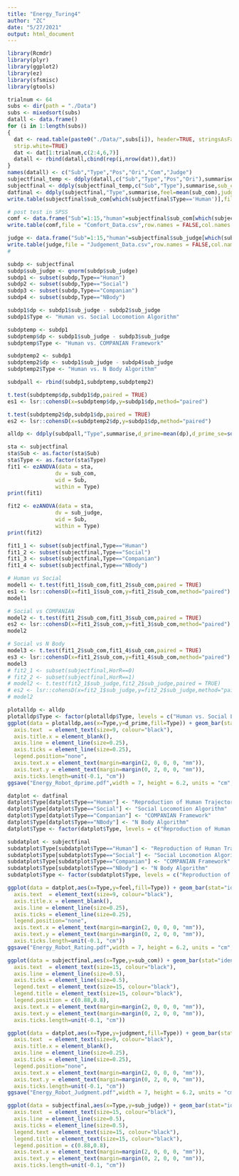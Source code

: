 ---
title: "Energy_Turing4"
author: "ZC"
date: "5/27/2021"
output: html_document
---
```{r message=FALSE, warning=FALSE}
library(Rcmdr)
library(plyr)
library(ggplot2)
library(ez)
library(sfsmisc)
library(gtools)
```

```{r message=FALSE, warning=FALSE}
trialnum <- 64
subs <- dir(path = "./Data")
subs <- mixedsort(subs)
datall <- data.frame()
for (i in 1:length(subs))
{
  dat <- read.table(paste0("./Data/",subs[i]), header=TRUE, stringsAsFactors=FALSE, sep=",", na.strings="NA", dec=".", 
  strip.white=TRUE)
  dat <- dat[1:trialnum,c(2:4,6,7)]
  datall <- rbind(datall,cbind(rep(i,nrow(dat)),dat))
}
names(datall) <- c("Sub","Type","Pos","Ori","Com","Judge")
subjectfinal_temp <- ddply(datall,c("Sub","Type","Pos","Ori"),summarise,sub_com1=mean(Com),sub_judge1=mean(Judge))
subjectfinal <- ddply(subjectfinal_temp,c("Sub","Type"),summarise,sub_com=mean(sub_com1),sub_judge=mean(sub_judge1))
datfinal <- ddply(subjectfinal,"Type",summarise,feel=mean(sub_com),judgment=mean(sub_judge),feel_se=sd(sub_com)/sqrt(length(subs)),judgment_se=sd(sub_judge)/sqrt(length(subs)))
write.table(subjectfinal$sub_com[which(subjectfinal$Type=='Human')],file = "Human.csv",row.names = FALSE,col.names =FALSE,sep = ",")

# post test in SPSS
comf <- data.frame("Sub"=1:15,"human"=subjectfinal$sub_com[which(subjectfinal$Type=='Human')],"Companian"=subjectfinal$sub_com[which(subjectfinal$Type=='Companian')],"NBody"=subjectfinal$sub_com[which(subjectfinal$Type=='NBody')],"Social"=subjectfinal$sub_com[which(subjectfinal$Type=='Social')])
write.table(comf,file = "Comfort_Data.csv",row.names = FALSE,col.names =TRUE,sep = ",")

judge <- data.frame("Sub"=1:15,"human"=subjectfinal$sub_judge[which(subjectfinal$Type=='Human')],"Companian"=subjectfinal$sub_judge[which(subjectfinal$Type=='Companian')],"NBody"=subjectfinal$sub_judge[which(subjectfinal$Type=='NBody')],"Social"=subjectfinal$sub_judge[which(subjectfinal$Type=='Social')])
write.table(judge,file = "Judgement_Data.csv",row.names = FALSE,col.names =TRUE,sep = ",")
#

subdp <- subjectfinal
subdp$sub_judge <- qnorm(subdp$sub_judge)
subdp1 <- subset(subdp,Type=="Human")
subdp2 <- subset(subdp,Type=="Social")
subdp3 <- subset(subdp,Type=="Companian")
subdp4 <- subset(subdp,Type=="NBody")

subdp1$dp <- subdp1$sub_judge - subdp2$sub_judge
subdp1$Type <- "Human vs. Social Locomotion Algorithm"

subdptemp <- subdp1
subdptemp$dp <- subdp1$sub_judge - subdp3$sub_judge
subdptemp$Type <- "Human vs. COMPANIAN Framework"

subdptemp2 <- subdp1
subdptemp2$dp <- subdp1$sub_judge - subdp4$sub_judge
subdptemp2$Type <- "Human vs. N Body Algorithm"

subdpall <- rbind(subdp1,subdptemp,subdptemp2)

t.test(subdptemp$dp,subdp1$dp,paired = TRUE)
es1 <- lsr::cohensD(x=subdptemp$dp,y=subdp1$dp,method="paired")

t.test(subdptemp2$dp,subdp1$dp,paired = TRUE)
es2 <- lsr::cohensD(x=subdptemp2$dp,y=subdp1$dp,method="paired")

alldp <- ddply(subdpall,"Type",summarise,d_prime=mean(dp),d_prime_se=sd(dp)/sqrt(length(subs)))
```

```{r}
sta <- subjectfinal
sta$Sub <- as.factor(sta$Sub)
sta$Type <- as.factor(sta$Type)
fit1 <- ezANOVA(data = sta,
               dv = sub_com,
               wid = Sub,
               within = Type)
print(fit1)

fit2 <- ezANOVA(data = sta,
               dv = sub_judge,
               wid = Sub,
               within = Type)
print(fit2)

fit1_1 <- subset(subjectfinal,Type=="Human")
fit1_2 <- subset(subjectfinal,Type=="Social")
fit1_3 <- subset(subjectfinal,Type=="Companian")
fit1_4 <- subset(subjectfinal,Type=="NBody")

# Human vs Social
model1 <- t.test(fit1_1$sub_com,fit1_2$sub_com,paired = TRUE)
es1 <- lsr::cohensD(x=fit1_1$sub_com,y=fit1_2$sub_com,method="paired")
model1

# Social vs COMPANIAN
model2 <- t.test(fit1_2$sub_com,fit1_3$sub_com,paired = TRUE)
es2 <- lsr::cohensD(x=fit1_2$sub_com,y=fit1_3$sub_com,method="paired")
model2

# Social vs N Body
model3 <- t.test(fit1_2$sub_com,fit1_4$sub_com,paired = TRUE)
es3 <- lsr::cohensD(x=fit1_2$sub_com,y=fit1_4$sub_com,method="paired")
model3
# fit2_1 <- subset(subjectfinal,HorR==0)
# fit2_2 <- subset(subjectfinal,HorR==1)
# model2 <- t.test(fit2_1$sub_judge,fit2_2$sub_judge,paired = TRUE)
# es2 <- lsr::cohensD(x=fit2_1$sub_judge,y=fit2_2$sub_judge,method="paired")
# model2
```

```{r dprime}
plotalldp <- alldp
plotalldp$Type <- factor(plotalldp$Type, levels = c("Human vs. Social Locomotion Algorithm", "Human vs. COMPANIAN Framework", "Human vs. N Body Algorithm"))
ggplot(data = plotalldp,aes(x=Type,y=d_prime,fill=Type)) + geom_bar(stat="identity",position=position_dodge(),width = 0.3,size=1) + geom_errorbar(aes(ymin=d_prime-d_prime_se, ymax=d_prime+d_prime_se), width=0.08,size=0.5) + geom_point(data = subdpall,aes(x=Type,y=dp),size=1.5,alpha=0.3) + ylab("Discrimination ability (d')") + coord_cartesian(ylim=c(-2, 4)) + scale_y_continuous(breaks=seq(-2, 4, 1),expand=c(0,0)) + scale_fill_manual(values=c('#00BFC4','#F8766D','#006699')) + theme_classic() + theme(axis.title.y = element_text(size=9, colour="black",family = "Helvetica"),
  axis.text  = element_text(size=9, colour="black"),
  axis.title.x = element_blank(),
  axis.line = element_line(size=0.25),
  axis.ticks = element_line(size=0.25),
  legend.position="none",
  axis.text.x = element_text(margin=margin(2, 0, 0, 0, "mm")),
  axis.text.y = element_text(margin=margin(0, 2, 0, 0, "mm")),
  axis.ticks.length=unit(-0.1, "cm"))
ggsave("Energy_Robot_dprime.pdf",width = 7, height = 6.2, units = "cm",useDingbats=FALSE)
```

```{r}
datplot <- datfinal
datplot$Type[datplot$Type=="Human"] <- "Reproduction of Human Trajectory"
datplot$Type[datplot$Type=="Social"] <- "Social Locomotion Algorithm"
datplot$Type[datplot$Type=="Companian"] <- "COMPANIAN Framework"
datplot$Type[datplot$Type=="NBody"] <- "N Body Algorithm"
datplot$Type <- factor(datplot$Type, levels = c("Reproduction of Human Trajectory", "Social Locomotion Algorithm", "COMPANIAN Framework", "N Body Algorithm"))

subdatplot <- subjectfinal
subdatplot$Type[subdatplot$Type=="Human"] <- "Reproduction of Human Trajectory"
subdatplot$Type[subdatplot$Type=="Social"] <- "Social Locomotion Algorithm"
subdatplot$Type[subdatplot$Type=="Companian"] <- "COMPANIAN Framework"
subdatplot$Type[subdatplot$Type=="NBody"] <- "N Body Algorithm"
subdatplot$Type <- factor(subdatplot$Type, levels = c("Reproduction of Human Trajectory", "Social Locomotion Algorithm", "COMPANIAN Framework", "N Body Algorithm"))

ggplot(data = datplot,aes(x=Type,y=feel,fill=Type)) + geom_bar(stat="identity",position=position_dodge(),width = 0.4,size=1) + geom_errorbar(aes(ymin=feel-feel_se, ymax=feel+feel_se), width=0.08,size=0.5) + geom_point(data = subdatplot,aes(x=Type,y=sub_com),size=1.5,alpha=0.3) + ylab("Rating score") + coord_cartesian(ylim=c(0, 5)) + scale_y_continuous(breaks=seq(0, 5, 1),expand=c(0,0)) + scale_fill_manual(values=c('#00BA38','#00BFC4','#F8766D','#006699')) + theme_classic()  + theme(axis.title.y = element_text(size=9, colour="black",family = "Helvetica"),
  axis.text  = element_text(size=9, colour="black"),
  axis.title.x = element_blank(),
  axis.line = element_line(size=0.25),
  axis.ticks = element_line(size=0.25),
  legend.position="none",
  axis.text.x = element_text(margin=margin(2, 0, 0, 0, "mm")),
  axis.text.y = element_text(margin=margin(0, 2, 0, 0, "mm")),
  axis.ticks.length=unit(-0.1, "cm"))
ggsave("Energy_Robot_Rating.pdf",width = 7, height = 6.2, units = "cm",useDingbats=FALSE)
```

```{r}
ggplot(data = subjectfinal,aes(x=Type,y=sub_com)) + geom_bar(stat="identity",position=position_dodge(), colour="black",width = 0.3,size=1) + ylab("Subjective rating") + xlab("Type of algorithm")+ coord_cartesian(ylim=c(0, 5)) + scale_y_continuous(breaks=seq(0, 5, 1),expand=c(0,0)) + theme_bw() + facet_wrap(~Sub,ncol = 4) + theme(axis.title = element_text(size=15, colour="black"),
  axis.text  = element_text(size=15, colour="black"),
  axis.line = element_line(size=0.5),
  axis.ticks = element_line(size=0.5),
  legend.text = element_text(size=15, colour="black"),
  legend.title = element_text(size=15, colour="black"),
  legend.position = c(0.88,0.8),
  axis.text.x = element_text(margin=margin(2, 0, 0, 0, "mm")),
  axis.text.y = element_text(margin=margin(0, 2, 0, 0, "mm")),
  axis.ticks.length=unit(-0.1, "cm"))
```

```{r}
ggplot(data = datplot,aes(x=Type,y=judgment,fill=Type)) + geom_bar(stat="identity",position=position_dodge(),width = 0.4,size=1) + geom_errorbar(aes(ymin=judgment-judgment_se, ymax=judgment+judgment_se), width=0.08,size=0.5) + geom_point(data = subdatplot,aes(x=Type,y=sub_judge),size=1.5,alpha=0.3) + ylab("Probability of being judged as human") + coord_cartesian(ylim=c(0, 1)) + scale_y_continuous(breaks=seq(0, 1, 0.2),expand=c(0,0)) + scale_fill_manual(values=c('#00BA38','#00BFC4','#F8766D','#006699')) + theme_classic()  + theme(axis.title.y = element_text(size=9, colour="black",family = "Helvetica"),
  axis.text  = element_text(size=9, colour="black"),
  axis.title.x = element_blank(),
  axis.line = element_line(size=0.25),
  axis.ticks = element_line(size=0.25),
  legend.position="none",
  axis.text.x = element_text(margin=margin(2, 0, 0, 0, "mm")),
  axis.text.y = element_text(margin=margin(0, 2, 0, 0, "mm")),
  axis.ticks.length=unit(-0.1, "cm"))
ggsave("Energy_Robot_Judgment.pdf",width = 7, height = 6.2, units = "cm",useDingbats=FALSE)
```

```{r}
ggplot(data = subjectfinal,aes(x=Type,y=sub_judge)) + geom_bar(stat="identity",position=position_dodge(), colour="black",width = 0.3,size=1) + ylab("Probability of being judged as human") + xlab("Type of algorithm")+ coord_cartesian(ylim=c(0, 1)) + scale_y_continuous(breaks=seq(0, 1, 0.1),expand=c(0,0)) + theme_bw() + facet_wrap(~Sub,ncol = 4) + theme(axis.title = element_text(size=15, colour="black"),
  axis.text  = element_text(size=15, colour="black"),
  axis.line = element_line(size=0.5),
  axis.ticks = element_line(size=0.5),
  legend.text = element_text(size=15, colour="black"),
  legend.title = element_text(size=15, colour="black"),
  legend.position = c(0.88,0.8),
  axis.text.x = element_text(margin=margin(2, 0, 0, 0, "mm")),
  axis.text.y = element_text(margin=margin(0, 2, 0, 0, "mm")),
  axis.ticks.length=unit(-0.1, "cm"))
```